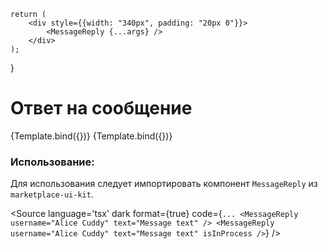 
<Meta title="Chat/Message/MessageReply" component={MessageReply} />



    return (
        <div style={{width: "340px", padding: "20px 0"}}>
            <MessageReply {...args} />
        </div>
    );
}

# Ответ на сообщение

<Canvas isColumn>
    <Story name="Base" args={{username: "Alice Cuddy", text: MessageText}}>
        {Template.bind({})}
    </Story>
    <Story name="In Process" args={{username: "Alice Cuddy", text: MessageText, isInProcess: true}}>
        {Template.bind({})}
    </Story>
</Canvas>

<ArgsTable of={MessageReply} />

### Использование:
Для использования следует импортировать компонент `MessageReply` из `marketplace-ui-kit`.

<Source
    language='tsx'
    dark
    format={true}
    code={`
        ...
        <MessageReply username="Alice Cuddy" text="Message text" />
        <MessageReply username="Alice Cuddy" text="Message text" isInProcess />
  `}
/>
